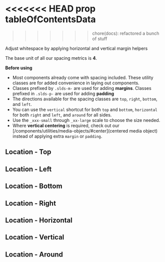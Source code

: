 <<<<<<< HEAD
prop tableOfContentsData
=======
>>>>>>> chore(docs): refactored a bunch of stuff

<div className="lead">Adjust whitespace by applying horizontal and vertical margin helpers</div>

The base unit of all our spacing metrics is **4**.

**Before using**
- Most components already come with spacing included. These utility classes are for added convenience in laying out components.
- Classes prefixed by `.slds-m-` are used for adding **margins**. Classes prefixed in `.slds-p-` are used for adding **padding**
- The directions available for the spacing classes are `top`, `right`, `bottom`, and `left`.
- You can use the `vertical` shortcut for both `top` and `bottom`, `horizontal` for both `right` and `left`, and `around` for all sides.
- Use the `_xxx-small` through `_xx-large` scale to choose the size needed.
- Where **vertical centering** is required, check out our [/components/utilities/media-objects/#center](centered media object) instead of applying extra `margin` or `padding`.

## Location - Top
<Margin size="xxx-small" position="top" />
<Margin size="xx-small" position="top" />
<Margin size="x-small" position="top" />
<Margin size="small" position="top" />
<Margin size="medium" position="top" />
<Margin size="large" position="top" />
<Margin size="x-large" position="top" />
<Margin size="xx-large" position="top" />

## Location - Left
<Margin size="xxx-small" position="left" />
<Margin size="xx-small" position="left" />
<Margin size="x-small" position="left" />
<Margin size="small" position="left" />
<Margin size="medium" position="left" />
<Margin size="large" position="left" />
<Margin size="x-large" position="left" />
<Margin size="xx-large" position="left" />

## Location - Bottom
<Margin size="xxx-small" position="bottom" />
<Margin size="xx-small" position="bottom" />
<Margin size="x-small" position="bottom" />
<Margin size="small" position="bottom" />
<Margin size="medium" position="bottom" />
<Margin size="large" position="bottom" />
<Margin size="x-large" position="bottom" />
<Margin size="xx-large" position="bottom" />

## Location - Right
<Margin size="xxx-small" position="right" />
<Margin size="xx-small" position="right" />
<Margin size="x-small" position="right" />
<Margin size="small" position="right" />
<Margin size="medium" position="right" />
<Margin size="large" position="right" />
<Margin size="x-large" position="right" />
<Margin size="xx-large" position="right" />

## Location - Horizontal
<Margin size="xxx-small" position="horizontal" />
<Margin size="xx-small" position="horizontal" />
<Margin size="x-small" position="horizontal" />
<Margin size="small" position="horizontal" />
<Margin size="medium" position="horizontal" />
<Margin size="large" position="horizontal" />
<Margin size="x-large" position="horizontal" />
<Margin size="xx-large" position="horizontal" />

## Location - Vertical
<Margin size="xxx-small" position="vertical" />
<Margin size="xx-small" position="vertical" />
<Margin size="x-small" position="vertical" />
<Margin size="small" position="vertical" />
<Margin size="medium" position="vertical" />
<Margin size="large" position="vertical" />
<Margin size="x-large" position="vertical" />
<Margin size="xx-large" position="vertical" />

## Location - Around
<Margin size="xxx-small" position="around" />
<Margin size="xx-small" position="around" />
<Margin size="x-small" position="around" />
<Margin size="small" position="around" />
<Margin size="medium" position="around" />
<Margin size="large" position="around" />
<Margin size="x-large" position="around" />
<Margin size="xx-large" position="around" />
